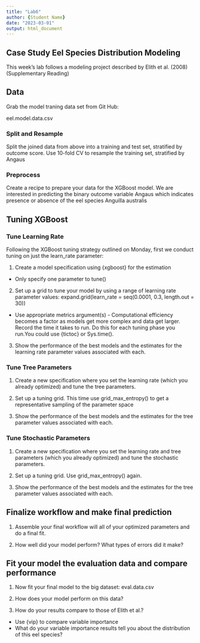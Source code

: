 ```yaml
---
title: "Lab6"
author: {Student Name}
date: "2023-03-01"
output: html_document
---
```


## Case Study Eel Species Distribution Modeling

This week's lab follows a modeling project described by Elith et al. (2008) (Supplementary Reading)

## Data

Grab the model traning data set from Git Hub:

eel.model.data.csv

### Split and Resample

Split the joined data from above into a training and test set, stratified by outcome score. Use 10-fold CV to resample the training set, stratified by Angaus

### Preprocess

Create a recipe to prepare your data for the XGBoost model.  We are interested in predicting the binary outcome variable Angaus which indicates presence or absence of the eel species Anguilla australis

## Tuning XGBoost

### Tune Learning Rate

Following the XGBoost tuning strategy outlined on Monday, first we conduct tuning on just the learn_rate parameter:

1.  Create a model specification using {xgboost} for the estimation

-   Only specify one parameter to tune()

2.  Set up a grid to tune your model by using a range of learning rate parameter values: expand.grid(learn_rate = seq(0.0001, 0.3, length.out = 30))

-   Use appropriate metrics argument(s) - Computational efficiency becomes a factor as models get more complex and data get larger. Record the time it takes to run. Do this for each tuning phase you run.You could use {tictoc} or Sys.time().

3.  Show the performance of the best models and the estimates for the learning rate parameter values associated with each.

### Tune Tree Parameters

1.  Create a new specification where you set the learning rate (which you already optimized) and tune the tree parameters.

2.  Set up a tuning grid. This time use grid_max_entropy() to get a representative sampling of the parameter space

3.  Show the performance of the best models and the estimates for the tree parameter values associated with each.

### Tune Stochastic Parameters

1.  Create a new specification where you set the learning rate and tree parameters (which you already optimized) and tune the stochastic parameters.

2.  Set up a tuning grid. Use grid_max_entropy() again.

3.  Show the performance of the best models and the estimates for the tree parameter values associated with each.

## Finalize workflow and make final prediction

1.  Assemble your final workflow will all of your optimized parameters and do a final fit.

2. How well did your model perform? What types of errors did it make?

## Fit your model the evaluation data and compare performance

1.  Now fit your final model to the big dataset: eval.data.csv

2.  How does your model perform on this data?

3.  How do your results compare to those of Elith et al.?

-   Use {vip} to compare variable importance
-   What do your variable importance results tell you about the distribution of this eel species?
